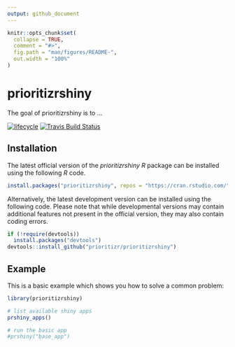 ```yaml
---
output: github_document
---
```


<!-- README.md is generated from README.Rmd. Please edit that file -->

```r
knitr::opts_chunk$set(
  collapse = TRUE,
  comment = "#>",
  fig.path = "man/figures/README-",
  out.width = "100%"
)
```
# prioritizrshiny

The goal of prioritizrshiny is to ...

[![lifecycle](https://img.shields.io/badge/Lifecycle-experimental-orange.svg)](https://www.tidyverse.org/lifecycle/#experimental)
[![Travis Build Status](https://img.shields.io/travis/prioritizr/prioritizrshiny/master.svg?label=Linux%20%26%20Mac%20OSX)](https://travis-ci.org/prioritizr/prioritizrshiny)

## Installation

The latest official version of the _prioritizrshiny R_ package can be installed using the following _R_ code.

```r
install.packages("prioritizrshiny", repos = "https://cran.rstudio.com/")
```

Alternatively, the latest development version can be installed using the following code. Please note that while developmental versions may contain additional features not present in the official version, they may also contain coding errors.

```r
if (!require(devtools))
  install.packages("devtools")
devtools::install_github("prioritizr/prioritizrshiny")
```

## Example

This is a basic example which shows you how to solve a common problem:

```r
library(prioritizrshiny)

# list available shiny apps
prshiny_apps()

# run the basic app
#prshiny("base_app")

```
